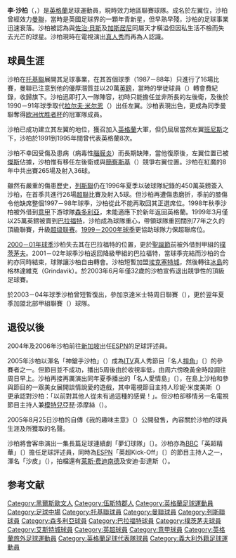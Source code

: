 {{noteTA
|T=zh-hans:李·夏普;zh-hk:李·沙柏;zh-tw:李·夏普;
|1=zh-hans:夏普;zh-hk:沙柏;zh-tw:夏普;
|G1=Football
|G2=uefa
|G3=EPL
|G4=FAcup
}}
{{Football player infobox 
|  playername = 李·夏普<br>Lee Sharpe 
|  image    =  
|  fullname = Lee Stuart Sharpe 
|  nickname = 
|  height = {{height|ft=6|in=0}}  
|  dateofbirth = {{birth date and age|1971|5|27|df=y}} 
|  cityofbirth = [[黑爾斯歐文|黑爾斯歐文]]
|  countryofbirth = [[英格蘭|英格蘭]] 
|  currentclub  =  
|  clubnumber =  
|  position = [[中場|中場]]
| youthyears1    = |youthclubs1 =
| years1         = 1988      |clubs1  = [[托奎联足球俱乐部|托奎联]]          |caps1  = 14  |goals1  = 3
| years2         = 1988–1996 |clubs2  = [[曼徹斯特聯足球俱樂部|曼聯]]    |caps2  = 193 |goals2  = 21
| years3         = 1996–1999 |clubs3  = [[列斯聯足球會|列斯聯]]              |caps3  = 30  |goals3  = 5
| years4         = 1998–1999 |clubs4  = → [[桑普多利亚足球俱乐部|桑普多利亚]] (外借)           |caps4  = 3   |goals4  = 0
| years5         = 1999      |clubs5  = → [[布拉德福德城足球俱乐部|布拉德福德]] (外借) |caps5  = 9   |goals5  = 2
| years6         = 1999–2002 |clubs6  = [[布拉德福德城足球俱乐部|布拉德福德]]          |caps6  = 47  |goals6  = 2
| years7         = 2001      |clubs7  = → [[朴茨茅斯足球俱乐部|朴茨茅斯]] (外借)         |caps7  = 17  |goals7  = 0
| years8         = 2002      |clubs8  = [[埃克塞特城足球俱乐部|埃克塞特城]]                |caps8  = 4   |goals8  = 1
| years9         = 2003      |clubs9  = [[格林達維克足球俱樂部|格林達維克]]             |caps9  = 7   |goals9  = 0
| years10        = 2004      |clubs10 = {{tsl|en|Garforth Town||加福斯}}          |caps10 = 21  |goals10 = 6
| totalcaps = 345 | totalgoals = 40
| nationalyears1 = 1989–1990 |nationalteam1 = [[英格蘭21歲以下足球代表隊|英格蘭U21]] |nationalcaps1 = 8 |nationalgoals1 = 0
| nationalyears2 = 1991–1995 |nationalteam2 = [[英格蘭足球代表隊|英格蘭]]              |nationalcaps2 = 8 |nationalgoals2 = 0
| nationalyears3 = 1992      |nationalteam3 = [[英格蘭足球代表乙隊|英格蘭B隊]]          |nationalcaps3 = 1 |nationalgoals3 = 0
|  pcupdate = 5/1/2007 
}}
'''李·沙柏'''（'''{{lang|en|Lee Sharpe}}'''，{{bd|1971年|5月27日|catIdx=Sharpe, Lee}}）是[[英格蘭|英格蘭]]足球運動員，現時效力地區聯賽球隊{{tsl|en|Garforth Town A.F.C.||加科夫}}。成名於左翼位，沙柏曾經效力[[曼聯|曼聯]]，當時是英國足球界的一顆年青新星，但早熟早殘，沙柏的足球事業迅速衰落。沙柏被認為與[[佐治·貝斯|佐治·貝斯]]及[[保罗·加斯科因|加斯居尼]]同屬天才橫溢但因私生活不檢而失去光芒的球星。沙柏現時在電視演出[[真人秀|真人秀]]而再為人認識。

==球員生涯==
沙柏在[[托奎联足球俱乐部|托基聯]]展開其足球事業，在其首個球季（1987－88年）只進行了16場比賽，曼聯已注意到他的優厚潛質並以20萬[[英鎊|英鎊]]，當時的學徒球員（{{lang|en|YTS player}}）轉會費紀錄，收歸旗下。沙柏迅即打入一隊陣容，初時只能擔任並非所長的左後衛，及後於1990－91年球季取代[[拉尔夫·米尔恩|拉尔夫·米尔恩]]（{{lang|en|Ralph Milne}}）出任左翼。沙柏表現出色，更成為同季曼聯奪得[[欧洲优胜者杯|欧洲优胜者杯]]的冠軍隊成員。

沙柏已成功建立其左翼的地位，獲召加入[[英格蘭足球代表隊|英格蘭]]大軍，但仍屈居當然左翼[[约翰·巴恩斯|班尼斯]]之下，沙柏於1991到1995年間曾代表英格蘭8次。

沙柏不幸因受傷及患病（病毒性[[腦膜炎|腦膜炎]]）而長期缺陣，當他復原後，左翼位置已被[[瑞恩·吉格斯|傑斯]]佔據，沙柏惟有移任左後衛或與[[安德烈·坎切尔斯基|簡察斯基]]（{{lang|en|Andrei Kanchelskis}}）競爭右翼位置。沙柏在紅魔的8年中共出賽265場及射入36球。

雖然有嚴重的傷患歷史，[[利兹联足球俱乐部|列斯聯]]仍在1996年夏季以破球隊紀錄的450萬英鎊簽入沙柏，在首季共進行26場[[英格兰足球超级联赛|超聯]]比賽及射入5球。但沙柏再遭傷患磨折，季前的膝傷令他缺席整個1997－98年球季，沙柏從此不能再取回其正選席位。1998年秋季沙柏被外借到[[意甲|意甲]]下游球隊[[森多利亞|森多利亞]]，未能適應下於新年返回英格蘭。1999年3月僅以25萬英鎊被賣到[[布拉德福德足球俱乐部|巴拉福特]]，沙柏成為球隊重心，帶領球隊重回闊別77年之久的頂級聯賽，升級[[英格兰足球超级联赛|超级联赛]]。[[1999年至2000年英格蘭超級聯賽|1999－2000年球季]]更協助球隊力保超聯席位。

[[2000年至2001年英格蘭超級聯賽|2000－01年球季]]沙柏失去其在巴拉福特的位置，更於[[聖誕節|聖誕節]]前被外借到甲組的[[朴茨茅斯足球俱乐部|樸茨茅夫]]。2001－02年球季沙柏返回降級甲組的巴拉福特，當球季完結而沙柏的合約亦同時結束，球隊讓沙柏自由轉會。沙柏短暫加盟[[埃克塞特城足球俱乐部|埃克塞特城]]，然後轉往[[冰島|冰島]]的格林達維克（Grindavik）。於2003年6月年僅32歲的沙柏宣佈退出競爭性的頂級足球賽。

於2003－04年球季沙柏曾短暫復出，參加京達米士特周日聯賽（{{lang|en|Kidderminster Sunday League}}），更於翌年夏季加盟北部甲組聯賽（{{lang|en|Northern League Division One}}）球隊{{tsl|en|Garforth Town A.F.C.||加福斯}}。

==退役以後==
2004年及2006年沙柏前往[[新加坡|新加坡]]出任[[ESPN|ESPN]]的足球評述員。

2005年沙柏以渾名「神鎗手沙柏」（{{lang|en|"Sharpe Shooter"}}）成為[[英國獨立電視台|ITV]]真人秀節目「名人[[職業摔角|摔角]]」〔{{lang|en|Celebrity Wrestling}}〕的參賽者之一。但節目並不成功，播出5周後由於收視率低，由周六傍晚黃金時段調往周日早上。沙柏再接再厲演出同年夏季播出的「名人愛情島」〔{{lang|en|Celebrity Love Island}}〕，在島上沙柏和參與節目的一眾美女展開談情說愛的遊戲，其中電視節目主持人珍妮·米度美斯（{{lang|en|Jayne Middlemiss}}）更承認對沙柏：「以前對其他人從未有過這種的感覺！」。但沙柏卻移情另一名電視節目主持人兼[[模特兒|模特兒]]亞琵·添摩絲（{{lang|en|Abi Titmuss}}）。

2005年8月25日沙柏的自傳《我的趣味主意》（''{{lang|en|My Idea of Fun}}''）公開發售，內容關於沙柏的球員生涯及所獲取的名聲。

沙柏將會客串演出一集長篇足球連續劇「夢幻球隊」〔{{lang|en|Dream Team}}〕。沙柏亦為[[BBC|BBC]]「英超精華」〔{{lang|en|Match of the Day 2
}}〕擔任足球評述員，同時為[[ESPN|ESPN]]「英超Kick-Off」〔{{lang|en|"Kick-Off"}}〕的節目主持人之一，渾名「沙皮」（{{lang|en|"Sharpy"}}），拍檔還有[[莱斯·费迪南德|莱斯·费迪南德]]及安迪·彭達斯（{{lang|en|Andy Penders}}）。

==参考文献==
{{reflist}}

{{PFA年度最佳青年球員}}

{{DEFAULTSORT:Sharpe, Lee}}
[[Category:黑爾斯歐文人|Category:黑爾斯歐文人]]
[[Category:伍斯特郡人|Category:伍斯特郡人]]
[[Category:英格蘭足球運動員|Category:英格蘭足球運動員]]
[[Category:足球中場|Category:足球中場]]
[[Category:托基聯球員|Category:托基聯球員]]
[[Category:曼聯球員|Category:曼聯球員]]
[[Category:列斯聯球員|Category:列斯聯球員]]
[[Category:森多利亞球員|Category:森多利亞球員]]
[[Category:巴拉福特球員|Category:巴拉福特球員]]
[[Category:樸茨茅夫球員|Category:樸茨茅夫球員]]
[[Category:艾斯特城球員|Category:艾斯特城球員]]
[[Category:英超球員|Category:英超球員]]
[[Category:意甲球員|Category:意甲球員]]
[[Category:英格蘭旅外足球運動員|Category:英格蘭旅外足球運動員]]
[[Category:英格蘭足球代表隊球員|Category:英格蘭足球代表隊球員]]
[[Category:義大利外籍足球運動員|Category:義大利外籍足球運動員]]